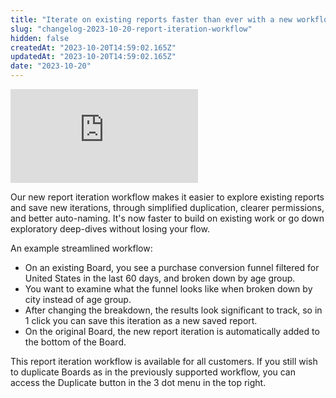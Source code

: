```yaml
---
title: "Iterate on existing reports faster than ever with a new workflow"
slug: "changelog-2023-10-20-report-iteration-workflow"
hidden: false
createdAt: "2023-10-20T14:59:02.165Z"
updatedAt: "2023-10-20T14:59:02.165Z"
date: "2023-10-20"
---
```


<div style={{position: "relative", paddingBottom: "56.25%", height: 0}}><iframe src="https://www.loom.com/embed/9d992239e7ba498a99ae3442cd639b8d?sid=abff6216-3323-4811-9d67-bb31037d87c9" frameBorder="0" webkitallowfullscreen="true" mozallowfullscreen="true" allowFullScreen style={{position: "absolute", top: 0, left: 0, width: "100%", height: "100%"}}></iframe></div>

Our new report iteration workflow makes it easier to explore existing reports and save new iterations, through simplified duplication, clearer permissions, and better auto-naming. It's now faster to build on existing work or go down exploratory deep-dives without losing your flow.

An example streamlined workflow:

- On an existing Board, you see a purchase conversion funnel filtered for United States in the last 60 days, and broken down by age group.
- You want to examine what the funnel looks like when broken down by city instead of age group.
- After changing the breakdown, the results look significant to track, so in 1 click you can save this iteration as a new saved report.
- On the original Board, the new report iteration is automatically added to the bottom of the Board.

This report iteration workflow is available for all customers. If you still wish to duplicate Boards as in the previously supported workflow, you can access the Duplicate button in the 3 dot menu in the top right.
